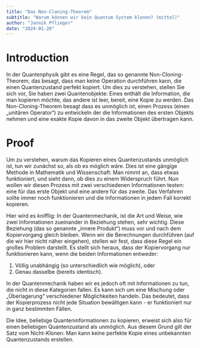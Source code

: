 ```yaml
---
title: "Das Non-Cloning-Theorem"
subtitle: "Warum können wir kein Quantum System klonen? (mittel)"
author: "Jannik Pflieger"
date: "2024-01-20"
---
```


# Introduction

In der Quantenphysik gibt es eine Regel, das so genannte Non-Cloning-Theorem,
das besagt, dass man keine Operation durchführen kann, die einen Quantenzustand perfekt kopiert.
Um dies zu verstehen, stellen Sie sich vor, Sie haben zwei Quantenobjekte:
Eines enthält die Information, die man kopieren möchte, das andere ist leer,
bereit, eine Kopie zu werden. Das Non-Cloning-Theorem besagt
dass es unmöglich ist, einen Prozess (einen „unitären Operator“) zu entwickeln
der die Informationen des ersten Objekts nehmen und eine exakte Kopie davon
in das zweite Objekt übertragen kann.

# Proof

Um zu verstehen, warum das Kopieren eines Quantenzustands unmöglich ist, tun wir zunächst so, als ob es möglich wäre.
Dies ist eine gängige Methode in Mathematik und Wissenschaft: Man nimmt an, dass etwas funktioniert, und sieht dann, ob dies zu einem Widerspruch führt.
Nun wollen wir diesen Prozess mit zwei verschiedenen Informationen testen:
eine für das erste Objekt und eine andere für das zweite.
Das Verfahren sollte immer noch funktionieren und die Informationen in jedem Fall korrekt kopieren.

Hier wird es knifflig: In der Quantenmechanik,
ist die Art und Weise, wie zwei Informationen zueinander in Beziehung stehen, sehr wichtig.
Diese Beziehung (das so genannte „innere Produkt“) muss vor und nach dem Kopiervorgang gleich bleiben.
Wenn wir die Berechnungen durchführen (auf die wir hier nicht näher eingehen), stellen wir fest, dass diese Regel ein großes Problem darstellt.
Es stellt sich heraus, dass der Kopiervorgang nur funktionieren kann, wenn die beiden Informationen entweder:

1. Völlig unabhängig (so unterschiedlich wie möglich), oder
2. Genau dasselbe (bereits identisch).

In der Quantenmechanik haben wir es jedoch oft mit Informationen zu tun, die nicht in diese Kategorien fallen.
Es kann sich um eine Mischung oder „Überlagerung“ verschiedener Möglichkeiten handeln.
Das bedeutet, dass der Kopierprozess nicht jede Situation bewältigen kann - er funktioniert nur in ganz bestimmten Fällen.

Die Idee, beliebige Quanteninformationen zu kopieren, erweist sich also für einen beliebigen Quantenzustand als unmöglich.
Aus diesem Grund gilt der Satz vom Nicht-Klonen: Man kann keine perfekte Kopie eines unbekannten Quantenzustands erstellen.
